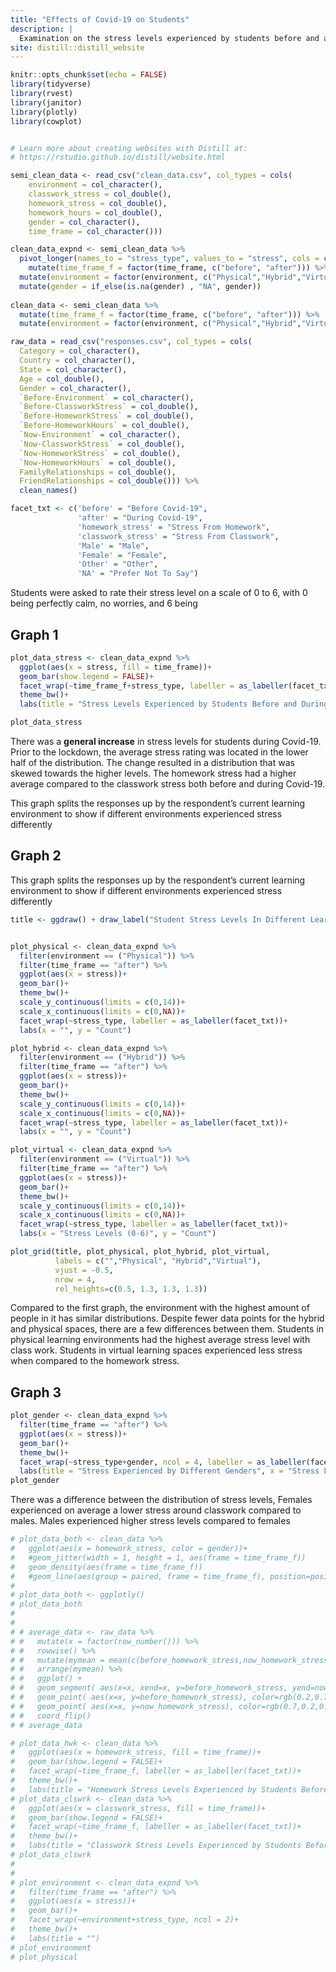 ```yaml
---
title: "Effects of Covid-19 on Students"
description: |
  Examination on the stress levels experienced by students before and after Covid-19
site: distill::distill_website
---
```

```r
knitr::opts_chunk$set(echo = FALSE)
library(tidyverse)
library(rvest)
library(janitor)
library(plotly)
library(cowplot)


# Learn more about creating websites with Distill at:
# https://rstudio.github.io/distill/website.html

```

```r
semi_clean_data <- read_csv("clean_data.csv", col_types = cols(
    environment = col_character(),
    classwork_stress = col_double(),
    homework_stress = col_double(),
    homework_hours = col_double(),
    gender = col_character(),
    time_frame = col_character())) 

clean_data_expnd <- semi_clean_data %>% 
  pivot_longer(names_to = "stress_type", values_to = "stress", cols = c(homework_stress, classwork_stress)) %>% 
    mutate(time_frame_f = factor(time_frame, c("before", "after"))) %>% 
  mutate(environment = factor(environment, c("Physical","Hybrid","Virtual"))) %>% 
  mutate(gender = if_else(is.na(gender) , "NA", gender))
  
clean_data <- semi_clean_data %>% 
  mutate(time_frame_f = factor(time_frame, c("before", "after"))) %>% 
  mutate(environment = factor(environment, c("Physical","Hybrid","Virtual")))

raw_data = read_csv("responses.csv", col_types = cols(
  Category = col_character(),
  Country = col_character(),
  State = col_character(),
  Age = col_double(),
  Gender = col_character(),
  `Before-Environment` = col_character(),
  `Before-ClassworkStress` = col_double(),
  `Before-HomeworkStress` = col_double(),
  `Before-HomeworkHours` = col_double(),
  `Now-Environment` = col_character(),
  `Now-ClassworkStress` = col_double(),
  `Now-HomeworkStress` = col_double(),
  `Now-HomeworkHours` = col_double(),
  FamilyRelationships = col_double(),
  FriendRelationships = col_double())) %>% 
  clean_names()

facet_txt <- c('before' = "Before Covid-19",
               'after' = "During Covid-19",
               'homework_stress' = "Stress From Homework",
               'classwork_stress' = "Stress From Classwork",
               'Male' = "Male",
               'Female' = "Female",
               'Other' = "Other",
               'NA' = "Prefer Not To Say")

```
Students were asked to rate their stress level on a scale of 0 to 6, with 0 being perfectly calm, no worries, and 6 being

## Graph 1
```r
plot_data_stress <- clean_data_expnd %>% 
  ggplot(aes(x = stress, fill = time_frame))+
  geom_bar(show.legend = FALSE)+
  facet_wrap(~time_frame_f+stress_type, labeller = as_labeller(facet_txt), shrink = FALSE)+
  theme_bw()+
  labs(title = "Stress Levels Experienced by Students Before and During Covid-19", x = "Stress Levels (0-6)", y = "Count", fill = "")

plot_data_stress
```

There was a **general increase** in stress levels for students during Covid-19. Prior to the lockdown, the average stress rating was located in the lower half of the distribution. The change resulted in a distribution that was skewed towards the higher levels. The homework stress had a higher average compared to the classwork stress both before and during Covid-19. 


This graph splits the responses up by the respondent's current learning environment to show if different environments experienced stress differently

## Graph 2

This graph splits the responses up by the respondent's current learning environment to show if different environments experienced stress differently

```r
title <- ggdraw() + draw_label("Student Stress Levels In Different Learning Environments", fontface='bold')


plot_physical <- clean_data_expnd %>% 
  filter(environment == ("Physical")) %>% 
  filter(time_frame == "after") %>% 
  ggplot(aes(x = stress))+
  geom_bar()+
  theme_bw()+
  scale_y_continuous(limits = c(0,14))+
  scale_x_continuous(limits = c(0,NA))+
  facet_wrap(~stress_type, labeller = as_labeller(facet_txt))+
  labs(x = "", y = "Count")

plot_hybrid <- clean_data_expnd %>% 
  filter(environment == ("Hybrid")) %>% 
  filter(time_frame == "after") %>% 
  ggplot(aes(x = stress))+
  geom_bar()+
  theme_bw()+
  scale_y_continuous(limits = c(0,14))+
  scale_x_continuous(limits = c(0,NA))+
  facet_wrap(~stress_type, labeller = as_labeller(facet_txt))+
  labs(x = "", y = "Count")

plot_virtual <- clean_data_expnd %>% 
  filter(environment == ("Virtual")) %>% 
  filter(time_frame == "after") %>% 
  ggplot(aes(x = stress))+
  geom_bar()+
  theme_bw()+
  scale_y_continuous(limits = c(0,14))+
  scale_x_continuous(limits = c(0,NA))+
  facet_wrap(~stress_type, labeller = as_labeller(facet_txt))+
  labs(x = "Stress Levels (0-6)", y = "Count")

plot_grid(title, plot_physical, plot_hybrid, plot_virtual,
          labels = c("","Physical", "Hybrid","Virtual"),
          vjust = -0.5,
          nrow = 4,
          rel_heights=c(0.5, 1.3, 1.3, 1.3))
```

Compared to the first graph, the environment with the highest amount of people in it has similar distributions. Despite fewer data points for the hybrid and physical spaces, there are a few differences between them. Students in physical learning environments had the highest average stress level with class work. Students in virtual learning spaces experienced less stress when compared to the homework stress.

## Graph 3

```r
plot_gender <- clean_data_expnd %>% 
  filter(time_frame == "after") %>% 
  ggplot(aes(x = stress))+
  geom_bar()+
  theme_bw()+
  facet_wrap(~stress_type+gender, ncol = 4, labeller = as_labeller(facet_txt))+
  labs(title = "Stress Experienced by Different Genders", x = "Stress Levels", y = "Count")
plot_gender
```
There was a difference between the distribution of stress levels, Females experienced on average a lower stress around classwork compared to males. Males experienced higher stress levels compared to females

```r

# plot_data_both <- clean_data %>% 
#   ggplot(aes(x = homework_stress, color = gender))+
#   #geom_jitter(width = 1, height = 1, aes(frame = time_frame_f))
#   geom_density(aes(frame = time_frame_f))
#   #geom_line(aes(group = paired, frame = time_frame_f), position=position_jitter(width = 0.05, height = 0.05))
#   
# plot_data_both <- ggplotly()
# plot_data_both
# 
# 
# # average_data <- raw_data %>% 
# #   mutate(x = factor(row_number())) %>% 
# #   rowwise() %>% 
# #   mutate(mymean = mean(c(before_homework_stress,now_homework_stress) )) %>% 
# #   arrange(mymean) %>% 
# #   ggplot() +
# #   geom_segment( aes(x=x, xend=x, y=before_homework_stress, yend=now_homework_stress), color="grey") +
# #   geom_point( aes(x=x, y=before_homework_stress), color=rgb(0.2,0.7,0.1,0.5), size=3 ) +
# #   geom_point( aes(x=x, y=now_homework_stress), color=rgb(0.7,0.2,0.1,0.5), size=3 ) +
# #   coord_flip()
# # average_data

# plot_data_hwk <- clean_data %>% 
#   ggplot(aes(x = homework_stress, fill = time_frame))+
#   geom_bar(show.legend = FALSE)+
#   facet_wrap(~time_frame_f, labeller = as_labeller(facet_txt))+
#   theme_bw()+
#   labs(title = "Homework Stress Levels Experienced by Students Before and During Covid-19", subtitle = "There was a general increase in homework stress during covid.\nThe distribution of stress with respect to the increase stayed roughly the same shape", x = "Stress Levels", y = "Count", fill = "")
# plot_data_clswrk <- clean_data %>% 
#   ggplot(aes(x = classwork_stress, fill = time_frame))+
#   geom_bar(show.legend = FALSE)+
#   facet_wrap(~time_frame_f, labeller = as_labeller(facet_txt))+
#   theme_bw()+
#   labs(title = "Classwork Stress Levels Experienced by Students Before and During Covid-19", subtitle = "There was an uneven increase\n in classwork stress levels, but stress levels increased as well", x = "Stress Levels", y = "Count", fill = "")
# plot_data_clswrk
# 
# 
# plot_environment <- clean_data_expnd %>% 
#   filter(time_frame == "after") %>% 
#   ggplot(aes(x = stress))+
#   geom_bar()+
#   facet_wrap(~environment+stress_type, ncol = 2)+
#   theme_bw()+
#   labs(title = "")
# plot_environment
# plot_physical

```

